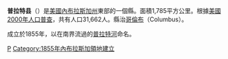 {{noteTA
|T=zh-hans:普拉特县 (内布拉斯加州);zh-hk:普拉特縣 (內布拉斯加州);zh-tw:普拉特郡 (內布拉斯加州);
|1=zh-hans:县;zh-hk:縣;zh-tw:郡;
}}

{{Otheruses|普拉特縣|subject=美國內布拉斯加州的一個縣|other=同名的縣}}
<!--[[File:Map_of_Nebraska_highlighting_Platte_County.svg|250px]]-->
{{Infobox U.S. County|
 county  = 普拉特縣|
 state = 內布拉斯加州 |
 en county  = Platte County|
 en state = Nebraska |
 founded = ''Information needed''|
 seat = [[Columbus,_Nebraska|Columbus]] | 
 area = 1,785 [[km²|km²]] (689 [[square_mile|mi²]]) |
 area land  = 1,756 km² (678 mi²) |
 area water = 29 km² (11 mi²) |
 area percentage = 1.60% |
 census yr = 2000|
 pop = 31,662 |
 density = 18|
 web =  www.co.platte.ne.us|
|}}
'''普拉特县'''（{{lang-en|Platte County}}）是[[美國|美國]][[內布拉斯加州|內布拉斯加州]]東部的一個縣。面積1,785平方公里。根據[[美國2000年人口普查|美國2000年人口普查]]，共有人口31,662人。縣治[[哥倫布_(內布拉斯加州)|哥倫布]]（Columbus）。

成立於1855年，以在南界流過的[[普拉特河|普拉特河]]命名。

{{內布拉斯加州}}

[[Category:內布拉斯加州行政區劃|P]]
[[Category:1855年內布拉斯加領地建立|Category:1855年內布拉斯加領地建立]]
